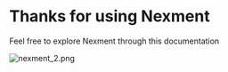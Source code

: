 # Thanks for using Nexment
Feel free to explore Nexment through this documentation

![nexment_2.png](https://i.loli.net/2020/07/29/MsAdYw4cPWiIHk3.png)

